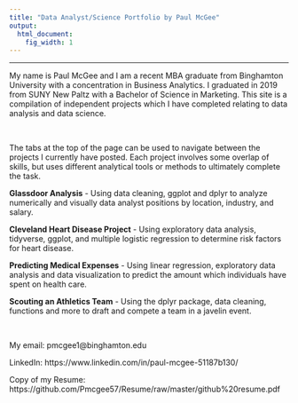 ```yaml
---
title: "Data Analyst/Science Portfolio by Paul McGee"
output:
  html_document:
    fig_width: 1
---
```


----

My name is Paul McGee and I am a recent MBA graduate from Binghamton University with a concentration in Business Analytics. I graduated in 2019 from SUNY New Paltz with a Bachelor of Science in Marketing. This site is a compilation of independent projects which I have completed relating to data analysis and data science.

&nbsp;  

The tabs at the top of the page can be used to navigate between the projects I currently have posted. Each project involves some overlap of skills, but uses different analytical tools or methods to ultimately complete the task.


**Glassdoor Analysis** -  Using data cleaning, ggplot and dplyr to analyze numerically and visually data analyst positions by location, industry, and salary.

**Cleveland Heart Disease Project** - Using exploratory data analysis, tidyverse, ggplot, and multiple logistic regression to determine risk factors for heart disease.

**Predicting Medical Expenses** - Using linear regression, exploratory data analysis and data visualization to predict the amount which individuals have spent on health care.

**Scouting an Athletics Team** - Using the dplyr package, data cleaning, functions and more to draft and compete a team in a javelin event.

&nbsp;  

My email: pmcgee1@binghamton.edu

LinkedIn: https://www.linkedin.com/in/paul-mcgee-51187b130/

Copy of my Resume: https://github.com/Pmcgee57/Resume/raw/master/github%20resume.pdf 
